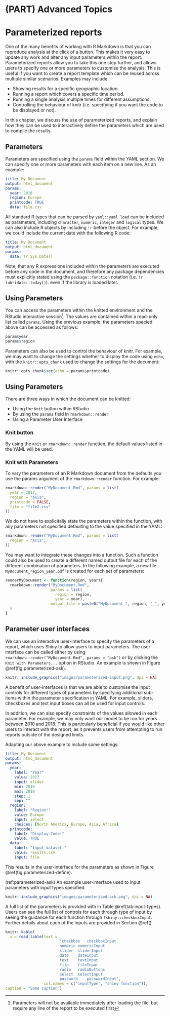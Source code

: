 # (PART) Advanced Topics {-}

# Parameterized reports

One of the many benefits of working with R Markdown is that you can reproduce analysis at the click of a button. This makes it very easy to update any work and alter any input parameters within the report.  Parameterized reports allow you to take this one step further, and allows users to specify one or more parameters to customise the analysis. This is useful if you want to create a report template which can be reused across multiple similar scenarios. Examples may include:

- Showing results for a specific geographic location.
- Running a report which covers a specific time period.
- Running a single analysis multiple times for different assumptions.
- Controlling the behaviour of knitr (i.e. specifying if you want the code to be displayed or not).

In this chapter, we discuss the use of parameterized reports, and explain how they can be used to interactively define the parameters which are used to compile the results.

## Parameters

Parameters are specified using the `params` field within the YAML section. We can specify one or more parameters with each item on a new line. As an example:

```yaml
title: My Document
output: html_document
params:
  year: 2018
  region: Europe
  printcode: TRUE
  data: file.csv
```

All standard R types that can be parsed by `yaml::yaml.load` can be included as parameters, including `character`, `numeric`, `integer` and `logical` types. We can also include R objects by including `!r` before the object. For example, we could include the current date with the following R code:

```yaml
title: My Document
output: html_document
params:
  date: !r Sys.Date()
```

Note, that any R expressions included within the parameters are executed before any code in the document, and therefore any package dependencies must explicitly stated using the `package::function` notation (i.e. `!r lubridate::today()`). even if the library is loaded later.

## Using Parameters

You can access the parameters within the knitted environment and the RStudio interactive session^[Parameters will not be available immediately after loading the file, but require any line of the report to be executed first]. The values are contained within a read-only list called `params`. Using the previous example, the parameters specied above can be accessed as follows:

```r
param$year
params$region
```

Parameters can also be used to control the behaviour of knitr. For example, we may want to change the settings whether to display the code using `echo`, with the `knitr::opts_chunk` used to change the settings for the document:

```r
knitr::opts_chunk$set(echo = params$printcode)
```

## Using Parameters

There are three ways in which the document can be knitted:

- Using the `Knit` button within RStudio
- By using the `params` field in `rmarkdown::render`
- Using a Parameter User Interface
 
### Knit button
 
By using the `Knit` or `rmarkdown::render` function, the default values listed in the YAML will be used.

### Knit with Parameters

To vary the parameters of an R Markdown document from the defaults you use the params argument of the `rmarkdown::render` function. For example:

```r
rmarkdown::render("MyDocument.Rmd", params = list(
  year = 2017,
  region = "Asia",
  printcode = FALSE,
  file = "file2.csv"
))
```

We do not have to explicitally state the parameters within the function, with any parameters not specified defaulting to the value specified in the YAML:

```r
rmarkdown::render("MyDocument.Rmd", params = list(
  region = "Asia",
))
```

You may want to integrate these changes into a function. Such a function could also be used to create a different named output file for each of the different combination of parameters. In the following example, a new file `MyDocument_region_year.pdf` is created for each set of parameters:

```r
renderMyDocument <- function(region, year){
  rmarkdown::render("MyDocument.Rmd", 
                    params = list(
                      region = region,
                      year = year),
                    output_file = paste0("MyDocument_", region, "_", year, ".pdf")
  )
}
```

## Parameter user interfaces

We can use an interactive user-interface to specify the parameters of a report, which uses Shiny to allow users to input parameters. The user interface can be called either by using `rmarkdown::render("MyDocument.Rmd", params = "ask")` or by clicking the `Knit with Parameters...` option in RStudio. An example is shown in Figure \@ref(fig:parameterized-ask).

```r
knitr::include_graphics("images/parameterized-input.png", dpi = NA)
```

A benefit of user-interfaces is that we are able to customise the input controls for different types of parameters by specifying additional sub-items within the parameter specification in YAML. For example, sliders, checkboxes and text input boxes can all be used for input controls. 

In addition, we can also specify constraints of the values allowed in each parameter.  For example, we may only want our model to be run for years between 2010 and 2018.  This is particularly beneficial if you would like other users to interact with the report, as it prevents users from attempting to run reports outside of the designed limits.

Adapting our above example to include some settings:

```yaml
title: My Document
output: html_document
params:
  year: 
    label: "Year"
    value: 2017
    input: slider
    min: 2010
    max: 2018
    step: 1
    sep: ""
  region: 
    label: "Region:"
    value: Europe
    input: select
    choices: [North America, Europe, Asia, Africa]
  printcode: 
    label: "Display Code:"
    value: TRUE
  data: 
    label: "Input dataset:"
    value: results.csv
    input: file
```
This results in the user-interface for the parameters as shown in Figure \@ref(fig:parameterized-define).

(ref:parameterized-ask) An example user-interface used to input parameters with input types specified.

```r
knitr::include_graphics("images/parameterized-ask.png", dpi = NA)
```

A full list of the parameters is provided with in Table \@ref(tab:input-types). Users can see the full list of controls for each through type of input by seeing the guidance for each function through `?shiny::checkboxInput`. Further details about each of the inputs are provided in Section \@ref() <!--- Add cross reference to shiny input types -->

```r
knitr::kable(
  x = read.table(text = 
                        "checkbox	checkboxInput
                        numeric	numericInput
                        slider	sliderInput
                        date	dateInput
                        text	textInput
                        file	fileInput
                        radio	radioButtons
                        select	selectInput
                        password	passwordInput", 
                 col.names = c("inputType", "shiny function")),
caption = "Some caption")
```

<!--- Potential to talk about publishing to RStudio Connect, but this seems too niche in my mind --->



 
